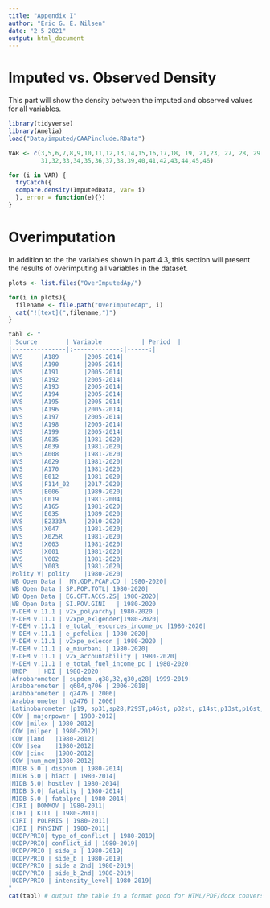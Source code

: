 ```yaml
---
title: "Appendix I"
author: "Eric G. E. Nilsen"
date: "2 5 2021"
output: html_document
---
```


# Imputed vs. Observed Density

This part will show the density between the imputed and observed values for all variables. 

```r
library(tidyverse)
library(Amelia)
load("Data/imputed/CAAPinclude.RData")

```


```r

VAR <- c(3,5,6,7,8,9,10,11,12,13,14,15,16,17,18, 19, 21,23, 27, 28, 29, 30,
         31,32,33,34,35,36,37,38,39,40,41,42,43,44,45,46)

for (i in VAR) {
  tryCatch({
  compare.density(ImputedData, var= i)
  }, error = function(e){})
}
```


# Overimputation

In addition to the the variables shown in part 4.3, this section will present the results of overimputing all variables in the dataset.


```r

plots <- list.files("OverImputedAp/")

for(i in plots){
  filename <- file.path("OverImputedAp", i)
  cat("![text](",filename,")")
}
```



     
       


```r
tabl <- " 
| Source        | Variable           | Period  |
|---------------|:-------------:|------:|
|WVS     |A189       |2005-2014|
|WVS     |A190       |2005-2014|
|WVS     |A191       |2005-2014|
|WVS     |A192       |2005-2014|
|WVS     |A193       |2005-2014|
|WVS     |A194       |2005-2014|
|WVS     |A195       |2005-2014|
|WVS     |A196       |2005-2014|
|WVS     |A197       |2005-2014|
|WVS     |A198       |2005-2014|
|WVS     |A199       |2005-2014|
|WVS     |A035       |1981-2020|
|WVS     |A039       |1981-2020|
|WVS     |A008       |1981-2020|
|WVS     |A029       |1981-2020|
|WVS     |A170       |1981-2020|
|WVS     |E012       |1981-2020|
|WVS     |F114_02    |2017-2020|
|WVS     |E006       |1989-2020|
|WVS     |C019       |1981-2004|
|WVS     |A165       |1981-2020|
|WVS     |E035       |1989-2020|
|WVS     |E2333A     |2010-2020|
|WVS     |X047       |1981-2020|
|WVS     |X025R      |1981-2020|
|WVS     |X003       |1981-2020|
|WVS     |X001       |1981-2020|
|WVS     |Y002       |1981-2020|
|WVS     |Y003       |1981-2020|
|Polity V| polity    |1980-2020|
|WB Open Data |  NY.GDP.PCAP.CD | 1980-2020|
|WB Open Data | SP.POP.TOTL| 1980-2020|
|WB Open Data | EG.CFT.ACCS.ZS| 1980-2020|
|WB Open Data | SI.POV.GINI   | 1980-2020
|V-DEM v.11.1 | v2x_polyarchy| 1980-2020 |
|V-DEM v.11.1 | v2xpe_exlgender|1980-2020|
|V-DEM v.11.1 | e_total_resources_income_pc |1980-2020|
|V-DEM v.11.1 | e_pefeliex | 1980-2020|
|V-DEM v.11.1 | v2xpe_exlecon | 1980-2020 |
|V-DEM v.11.1 | e_miurbani | 1980-2020|
|V-DEM v.11.1 | v2x_accountability | 1980-2020|
|V-DEM v.11.1 | e_total_fuel_income_pc | 1980-2020|
|UNDP   | HDI | 1980-2020|
|Afrobarometer | supdem ,q38,32,q30,q28| 1999-2019|
|Arabbarometer | q604,q706 | 2006-2018|
|Arabbarometer | q2476 | 2006|
|Arabbarometer | q2476 | 2006|
|Latinobarometer |p19, sp31,sp28,P29ST,p46st, p32st, p14st,p13st,p16st,p17st,p9st,p13st, ,P10ST,P12STGBS, P11STGBS, P8STGBS |1995-2018|
|COW | majorpower | 1980-2012|
|COW |milex | 1980-2012|
|COW |milper | 1980-2012|
|COW |land   |1980-2012|
|COW |sea    |1980-2012|
|COW |cinc   |1980-2012|
|COW |num_mem|1980-2012|
|MIDB 5.0 | dispnum | 1980-2014|
|MIDB 5.0 | hiact | 1980-2014|
|MIDB 5.0| hostlev | 1980-2014|
|MIDB 5.0| fatality | 1980-2014|
|MIDB 5.0 | fatalpre | 1980-2014|
|CIRI | DOMMOV | 1980-2011|
|CIRI | KILL | 1980-2011|
|CIRI | POLPRIS | 1980-2011|
|CIRI | PHYSINT | 1980-2011|
|UCDP/PRIO| type_of_conflict | 1980-2019|
|UCDP/PRIO| conflict_id | 1980-2019|
|UCDP/PRIO | side_a | 1980-2019|
|UCDP/PRIO | side_b | 1980-2019|
|UCDP/PRIO | side_a_2nd| 1980-2019|
|UCDP/PRIO | side_b_2nd| 1980-2019|
|UCDP/PRIO | intensity_level| 1980-2019|
"
cat(tabl) # output the table in a format good for HTML/PDF/docx conversion
```





